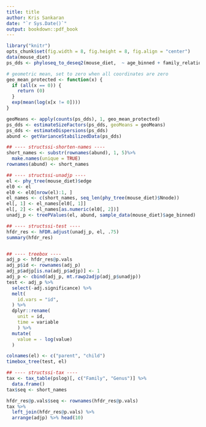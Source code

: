 ```yaml
---
title: title
author: Kris Sankaran
date: "`r Sys.Date()`"
output: bookdown::pdf_book
---
```


```r
library("knitr")
opts_chunk$set(fig.width = 8, fig.height = 8, fig.align = "center")
data(mouse_diet)
ps_dds <- phyloseq_to_deseq2(mouse_diet,  ~ age_binned + family_relationship)

# geometric mean, set to zero when all coordinates are zero
geo_mean_protected <- function(x) {
  if (all(x == 0)) {
    return (0)
  }
  exp(mean(log(x[x != 0])))
}

geoMeans <- apply(counts(ps_dds), 1, geo_mean_protected)
ps_dds <- estimateSizeFactors(ps_dds, geoMeans = geoMeans)
ps_dds <- estimateDispersions(ps_dds)
abund <- getVarianceStabilizedData(ps_dds)

## ---- structssi-shorten-names ----
short_names <- substr(rownames(abund), 1, 5)%>%
  make.names(unique = TRUE)
rownames(abund) <- short_names

## ---- structssi-unadjp ----
el <- phy_tree(mouse_diet)$edge
el0 <- el
el0 <- el0[nrow(el):1, ]
el_names <- c(short_names, seq_len(phy_tree(mouse_diet)$Nnode))
el[, 1] <- el_names[el0[, 1]]
el[, 2] <- el_names[as.numeric(el0[, 2])]
unadj_p <- treePValues(el, abund, sample_data(mouse_diet)$age_binned)

## ---- structssi-test ----
hfdr_res <- hFDR.adjust(unadj_p, el, .75)
summary(hfdr_res)


## ---- treebox ----
adj_p <- hfdr_res@p.vals
adj_p$id <- rownames(adj_p)
adj_p$adjp[is.na(adj_p$adjp)] <- 1
adj_p <- cbind(adj_p, mt.rawp2adjp(adj_p$unadjp))
test <- adj_p %>%
  select(-adj.significance) %>%
  melt(
    id.vars = "id",
  ) %>%
  dplyr::rename(
    unit = id,
    time = variable
    ) %>%
  mutate(
    value = - log(value)
  )

colnames(el) <- c("parent", "child")
timebox_tree(test, el)

## ---- structssi-tax ----
tax <- tax_table(pslog)[, c("Family", "Genus")] %>%
  data.frame()
tax$seq <- short_names

hfdr_res@p.vals$seq <- rownames(hfdr_res@p.vals)
tax %>%
  left_join(hfdr_res@p.vals) %>%
  arrange(adjp) %>% head(10)
```
